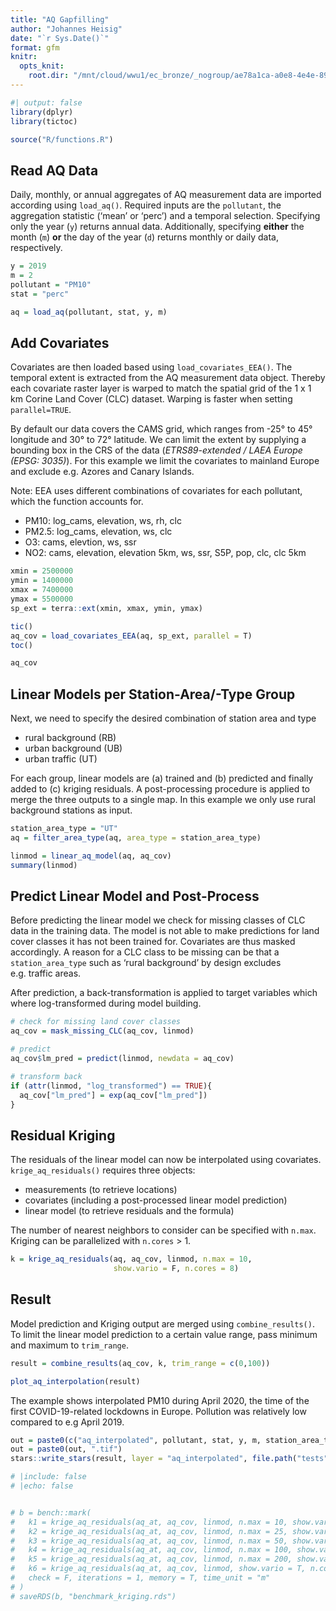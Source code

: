```yaml
---
title: "AQ Gapfilling"
author: "Johannes Heisig"
date: "`r Sys.Date()`"
format: gfm
knitr:
  opts_knit:
    root.dir: "/mnt/cloud/wwu1/ec_bronze/_nogroup/ae78a1ca-a0e8-4e4e-8992-69c34947db65/UseCase_AIRCON"
---
```


```r
#| output: false
library(dplyr)
library(tictoc)

source("R/functions.R")
```

## Read AQ Data  

Daily, monthly, or annual aggregates of AQ measurement data are imported according using `load_aq()`. Required inputs are the `pollutant`, the aggregation statistic ('mean' or 'perc') and a temporal selection. Specifying only the year (`y`) returns annual data. Additionally, specifying **either** the month (`m`) **or** the day of the year (`d`) returns monthly or daily data, respectively.

```r
y = 2019
m = 2
pollutant = "PM10"
stat = "perc"

aq = load_aq(pollutant, stat, y, m) 
```

## Add Covariates

Covariates are then loaded based using `load_covariates_EEA()`. The temporal extent is extracted from the AQ measurement data object. Thereby each covariate raster layer is warped to match the spatial grid of the 1 x 1 km Corine Land Cover (CLC) dataset. Warping is faster when setting `parallel=TRUE`.

By default our data covers the CAMS grid, which ranges from -25° to 45° longitude and 30° to 72° latitude. We can limit the extent by supplying a bounding box in the CRS of the data (*ETRS89-extended / LAEA Europe (EPSG: 3035)*). For this example we limit the covariates to mainland Europe and exclude e.g. Azores and Canary Islands.

Note: EEA uses different combinations of covariates for each pollutant, which the function accounts for.

-   PM10: log_cams, elevation, ws, rh, clc
-   PM2.5: log_cams, elevation, ws, clc
-   O3: cams, elevtion, ws, ssr
-   NO2: cams, elevation, elevation 5km, ws, ssr, S5P, pop, clc, clc 5km

```r
xmin = 2500000
ymin = 1400000
xmax = 7400000 
ymax = 5500000 
sp_ext = terra::ext(xmin, xmax, ymin, ymax)

tic()
aq_cov = load_covariates_EEA(aq, sp_ext, parallel = T)
toc()

aq_cov
```

## Linear Models per Station-Area/-Type Group

Next, we need to specify the desired combination of station area and type

-   rural background (RB)
-   urban background (UB)
-   urban traffic (UT)

For each group, linear models are (a) trained and (b) predicted and finally added to (c) kriging residuals. A post-processing procedure is applied to merge the three outputs to a single map. In this example we only use rural background stations as input.

```r
station_area_type = "UT"
aq = filter_area_type(aq, area_type = station_area_type)              

linmod = linear_aq_model(aq, aq_cov)
summary(linmod)
```

## Predict Linear Model and Post-Process

Before predicting the linear model we check for missing classes of CLC data in the training data. The model is not able to make predictions for land cover classes it has not been trained for. Covariates are thus masked accordingly. A reason for a CLC class to be missing can be that a `station_area_type` such as 'rural background' by design excludes e.g. traffic areas.

After prediction, a back-transformation is applied to target variables which where log-transformed during model building.

```r
# check for missing land cover classes 
aq_cov = mask_missing_CLC(aq_cov, linmod)

# predict
aq_cov$lm_pred = predict(linmod, newdata = aq_cov)

# transform back
if (attr(linmod, "log_transformed") == TRUE){
  aq_cov["lm_pred"] = exp(aq_cov["lm_pred"])
}
```

## Residual Kriging

The residuals of the linear model can now be interpolated using covariates. `krige_aq_residuals()` requires three objects:

- measurements (to retrieve locations)
- covariates (including a post-processed linear model prediction)
- linear model (to retrieve residuals and the formula)

The number of nearest neighbors to consider can be specified with `n.max`. Kriging can be parallelized with `n.cores` > 1.

```r
k = krige_aq_residuals(aq, aq_cov, linmod, n.max = 10, 
                       show.vario = F, n.cores = 8)
```

## Result

Model prediction and Kriging output are merged using `combine_results()`. To limit the linear model prediction to a certain value range, pass minimum and maximum to `trim_range`.

```r
result = combine_results(aq_cov, k, trim_range = c(0,100))

plot_aq_interpolation(result)
```

The example shows interpolated PM10 during April 2020, the time of the first COVID-19-related lockdowns in Europe. Pollution was relatively low compared to e.g April 2019.


```r
out = paste0(c("aq_interpolated", pollutant, stat, y, m, station_area_type), collapse = "_")
out = paste0(out, ".tif")
stars::write_stars(result, layer = "aq_interpolated", file.path("tests", out))

# |include: false
# |echo: false


# b = bench::mark(
#   k1 = krige_aq_residuals(aq_at, aq_cov, linmod, n.max = 10, show.vario = T, n.cores = 8),
#   k2 = krige_aq_residuals(aq_at, aq_cov, linmod, n.max = 25, show.vario = T, n.cores = 8),
#   k3 = krige_aq_residuals(aq_at, aq_cov, linmod, n.max = 50, show.vario = T, n.cores = 8),
#   k4 = krige_aq_residuals(aq_at, aq_cov, linmod, n.max = 100, show.vario = T, n.cores = 8),
#   k5 = krige_aq_residuals(aq_at, aq_cov, linmod, n.max = 200, show.vario = T, n.cores = 8),
#   k6 = krige_aq_residuals(aq_at, aq_cov, linmod, show.vario = T, n.cores = 8),
#   check = F, iterations = 1, memory = T, time_unit = "m"
# )
# saveRDS(b, "benchmark_kriging.rds")
```
